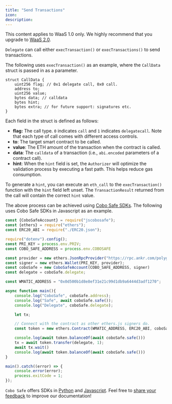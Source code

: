 ```yaml
---
title: "Send Transactions"
icon: 
description: 
---
```

<Note>This content applies to WaaS 1.0 only. We highly recommend that you upgrade to [WaaS 2.0](https://www.cobo.com/developers/v2/guides/overview/introduction).</Note>


`Delegate` can call either `execTransaction()` or `execTransactions()` to send transactions.&#x20;

The following uses `execTransaction()` as an example, where the `CallData` struct is passed in as a parameter.&#x20;

```solidity
struct CallData {
    uint256 flag; // 0x1 delegate call, 0x0 call.
    address to;
    uint256 value;
    bytes data; // calldata
    bytes hint;
    bytes extra; // for future support: signatures etc.
}
```

Each field in the struct is defined as follows: &#x20;

* **flag:** The call type. `0` indicates `call` and `1` indicates `delegatecall`. Note that each type of call comes with different access controls.
* **to**: The target smart contract to be called. &#x20;
* **value**: The ETH amount of the transaction when the contract is called.&#x20;
* **data**: The `calldata` of a transaction (i.e., `abi.encoded` parameters of a contract call).
* **hint**: When the `hint` field is set, the `Authorizer` will optimize the validation process by executing a fast path. This helps reduce gas consumption.

To generate a `hint`, you can execute an `eth_call` to the `execTransaction()` function with the `hint` field left unset. The `TransactionResult` returned from the call will contain the correct `hint` value.

The above process can be achieved using [Cobo Safe SDKs](/v1/sdks-and-tools/sdks/cobo-safe/js). The following uses Cobo Safe SDKs in Javascript as an example.

```js
const {CoboSafeAccount} = require("jscobosafe");
const {ethers} = require("ethers");
const ERC20_ABI = require("./ERC20.json");

require("dotenv").config();
const PRI_KEY = process.env.PRIV;
const COBO_SAFE_ADDRESS = process.env.COBOSAFE

const provider = new ethers.JsonRpcProvider("https://rpc.ankr.com/polygon")
const signer = new ethers.Wallet(PRI_KEY, provider);
const coboSafe = new CoboSafeAccount(COBO_SAFE_ADDRESS, signer)
const delegate = coboSafe.delegate;

const WMATIC_ADDRESS = "0x0d500b1d8e8ef31e21c99d1db9a6444d3adf1270";

async function main(){
    console.log("CoboSafe", coboSafe.address);
    console.log("Safe", await coboSafe.safe());
    console.log("Delegate", coboSafe.delegate);

    let tx;

    // Connect with the contract as other ethers.js signers do.
    const token = new ethers.Contract(WMATIC_ADDRESS, ERC20_ABI, coboSafe);

    console.log(await token.balanceOf(await coboSafe.safe()))
    tx = await token.transfer(delegate, 1);
    await tx.wait()
    console.log(await token.balanceOf(await coboSafe.safe()))
}

main().catch((error) => {
    console.error(error);
    process.exitCode = 1;
});

```

`Cobo Safe` offers SDKs in [Python](https://github.com/coboglobal/pycobosafe) and [Javascript](https://github.com/coboglobal/jscobosafe). 
<Tip>Feel free to [share your feedback](https://forms.zohopublic.com/cobo/form/DocumentFeedbackForm/formperma/QvLOhxJv1_JMsJ-1dleZ8Itb_7rzN-LtgvsDdxosoVI) to improve our documentation!</Tip>